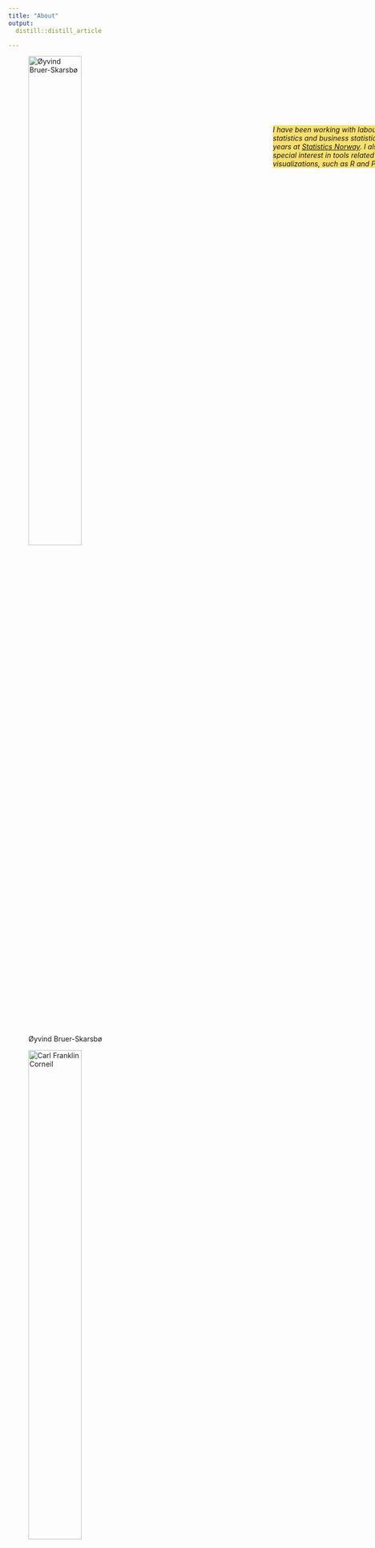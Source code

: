 ```yaml
---
title: "About"
output:
  distill::distill_article

---
```


<p style="background-color: #F8DF70;
          position: absolute;
          top: 290px;
          width: 30%;
          margin-left: 55%;
          "
          >
*I have been working with labour market statistics and business statistics for 5 years at [Statistics Norway](https://www.ssb.no/en/). I also have a special interest in tools related visualizations, such as R and Power BI.*
</p>


![Øyvind Bruer-Skarsbø](pictures/obr2.png){height=50% width=50%}



![Carl Franklin Corneil](pictures/Carl_bg.png){height=50% width=50%}



















